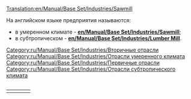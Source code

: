 [[Translation:en/Manual/Base Set/Industries/Sawmill]]
<table align="right"><tr valign="top">
<td>

{{ru/Manual/Base Set/Industries/Промышленность| имя=Лесопилка (умеренный климат)
| Изображение=en/Manual/Base Set/Industries/Sawmill.png
| Климат=[[ru/Manual/Климат#umerennyi|Умеренный]]
| Принимает=[[ru/Manual/Base Set/Cargos/Древесина|Древесина]]
| Производит=[[ru/Manual/Base Set/Cargos/Товары|Товары]]
| Примечания=нет
}}
[[Category:ru/Manual/Base Set/Industries/Вторичные отрасли]]
[[Category:ru/Manual/Base Set/Industries/Отрасли умеренного климата]]
<td/>
<td>

{{ru/Manual/Base Set/Industries/Промышленность| имя=Лесопилка (субтропический климат)
| Изображение=en/Manual/Base Set/Industries/Lumbermill.png
| Климат=[[ru/Manual/Климат#subtropicheskii|Субтропический]]
| Принимает=ничего
| Производит=[[ru/Manual/Base Set/Cargos/Древесина|Древесина]]
| Примечания=Не создается при генерации карты и не строится впоследствии. Строительство должно быть профинансировано игроком.<br>
Постройка возможна только в области [[en/Tree Type 4|тропического леса]], где лесопилка будет пилить деревья по одной ячейке за раз в пределах некоторой области. Как только все деревья будут срублены, производительность лесопилки упадет до 0. Как следствие, данному предприятию требуется частая высадка новых деревьев.
}}
[[Category:ru/Manual/Base Set/Industries/Первичные отрасли]]
[[Category:ru/Manual/Base Set/Industries/Отрасли субтропического климата]]
<td/><tr/>
На английском языке предприятия называются:
*в умеренном климате - '''[[en/Manual/Base Set/Industries/Sawmill]]''';
*в субтропическом - '''[[en/Manual/Base Set/Industries/Lumber Mill]]'''.